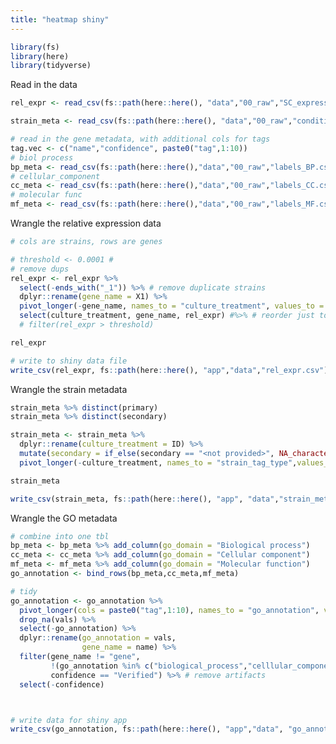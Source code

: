 ```yaml
---
title: "heatmap shiny"
---
```


```r
library(fs)
library(here)
library(tidyverse)
```

Read in the data
```r

rel_expr <- read_csv(fs::path(here::here(), "data","00_raw","SC_expression.csv"))

strain_meta <- read_csv(fs::path(here::here(), "data","00_raw","conditions_annotation.csv"))

# read in the gene metadata, with additional cols for tags
tag.vec <- c("name","confidence", paste0("tag",1:10))
# biol process
bp_meta <- read_csv(fs::path(here::here(),"data","00_raw","labels_BP.csv"), col_names = tag.vec)
# cellular_component
cc_meta <- read_csv(fs::path(here::here(),"data","00_raw","labels_CC.csv"), col_names = tag.vec)
# molecular func
mf_meta <- read_csv(fs::path(here::here(),"data","00_raw","labels_MF.csv"), col_names = tag.vec)

```


Wrangle the relative expression data
```r
# cols are strains, rows are genes

# threshold <- 0.0001 # 
# remove dups
rel_expr <- rel_expr %>%
  select(-ends_with("_1")) %>% # remove duplicate strains
  dplyr::rename(gene_name = X1) %>% 
  pivot_longer(-gene_name, names_to = "culture_treatment", values_to = "rel_expr") %>% 
  select(culture_treatment, gene_name, rel_expr) #%>% # reorder just to make look better
  # filter(rel_expr > threshold)

rel_expr

# write to shiny data file
write_csv(rel_expr, fs::path(here::here(), "app","data","rel_expr.csv"))
```

Wrangle the strain metadata
```r
strain_meta %>% distinct(primary)
strain_meta %>% distinct(secondary)

strain_meta <- strain_meta %>%
  dplyr::rename(culture_treatment = ID) %>% 
  mutate(secondary = if_else(secondary == "<not provided>", NA_character_, secondary)) %>% 
  pivot_longer(-culture_treatment, names_to = "strain_tag_type",values_to = "strain_tag")

strain_meta 

write_csv(strain_meta, fs::path(here::here(), "app", "data","strain_meta.csv"))

```

Wrangle the GO metadata
```r

# combine into one tbl
bp_meta <- bp_meta %>% add_column(go_domain = "Biological process")
cc_meta <- cc_meta %>% add_column(go_domain = "Cellular component")
mf_meta <- mf_meta %>% add_column(go_domain = "Molecular function")
go_annotation <- bind_rows(bp_meta,cc_meta,mf_meta)

# tidy
go_annotation <- go_annotation %>% 
  pivot_longer(cols = paste0("tag",1:10), names_to = "go_annotation", values_to = "vals") %>% 
  drop_na(vals) %>% 
  select(-go_annotation) %>% 
  dplyr::rename(go_annotation = vals,
                gene_name = name) %>% 
  filter(gene_name != "gene",
         !(go_annotation %in% c("biological_process","celllular_component","molecular_function")),
         confidence == "Verified") %>% # remove artifacts
  select(-confidence) 



# write data for shiny app
write_csv(go_annotation, fs::path(here::here(), "app","data", "go_annotation.csv"))
```

